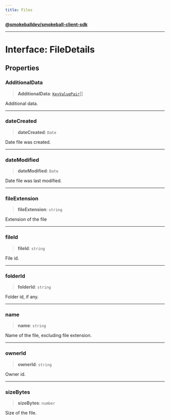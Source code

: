 ```yaml
---
title: Files
---
```

[**@smokeballdev/smokeball-client-sdk**](../../../../README.md)

***

# Interface: FileDetails

## Properties

### AdditionalData

> **AdditionalData**: [`KeyValuePair`](KeyValuePair.md)[]

Additional data.

***

### dateCreated

> **dateCreated**: `Date`

Date file was created.

***

### dateModified

> **dateModified**: `Date`

Date file was last modified.

***

### fileExtension

> **fileExtension**: `string`

Extension of the file

***

### fileId

> **fileId**: `string`

File id.

***

### folderId

> **folderId**: `string`

Folder id, if any.

***

### name

> **name**: `string`

Name of the file, excluding file extension.

***

### ownerId

> **ownerId**: `string`

Owner id.

***

### sizeBytes

> **sizeBytes**: `number`

Size of the file.
